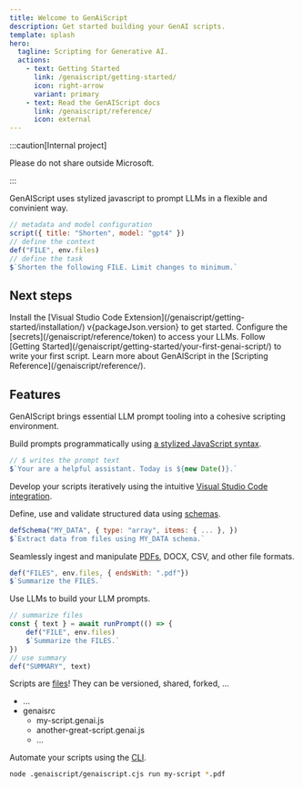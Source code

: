 ```yaml
---
title: Welcome to GenAiScript
description: Get started building your GenAI scripts.
template: splash
hero:
  tagline: Scripting for Generative AI.
  actions:
    - text: Getting Started
      link: /genaiscript/getting-started/
      icon: right-arrow
      variant: primary
    - text: Read the GenAIScript docs
      link: /genaiscript/reference/
      icon: external
---
```



:::caution[Internal project]

Please do not share outside Microsoft.

:::

GenAIScript uses stylized javascript to prompt LLMs in a flexible and convinient way.

```js wrap
// metadata and model configuration
script({ title: "Shorten", model: "gpt4" })
// define the context 
def("FILE", env.files)
// define the task
$`Shorten the following FILE. Limit changes to minimum.`
```

## Next steps

<CardGrid stagger>
	<Card title="Install the extension" icon="puzzle">
		Install the [Visual Studio Code Extension](/genaiscript/getting-started/installation/)
v{packageJson.version}
		to get started.
	</Card>
	<Card title="Configure your LLMs" icon="setting">
		Configure the [secrets](/genaiscript/reference/token) to access your LLMs.
	</Card>
	<Card title="Write your first script" icon="pencil">
		Follow [Getting Started](/genaiscript/getting-started/your-first-genai-script/) to write your first script.
	</Card>
	<Card title="Read the docs" icon="open-book">
		Learn more about GenAIScript in the [Scripting Reference](/genaiscript/reference/).
	</Card>
</CardGrid>

## Features

GenAIScript brings essential LLM prompt tooling into a cohesive scripting environment.

<CardGrid>

<Card title="Stylized Javascript" icon="seti:javascript">

Build prompts programmatically using [a stylized JavaScript syntax](/genaiscript/reference/scripts/).

```js
// $ writes the prompt text
$`Your are a helpful assistant. Today is ${new Date()}.`
```

</Card>

<Card title="Fast Development Loop" icon="rocket">

Develop your scripts iteratively using the intuitive [Visual Studio Code integration](/genaiscript/reference/vscode).

</Card>

<Card title="Data Schemas" icon="list-format">

Define, use and validate structured data using [schemas](/genaiscript/reference/scripts/schemas).

```js
defSchema("MY_DATA", { type: "array", items: { ... }, })
$`Extract data from files using MY_DATA schema.`
```

</Card>

<Card title="Ingest PDFs, DOCX, CSV, .." icon="seti:pdf">

Seamlessly ingest and manipulate [PDFs](/genaiscript/reference/scripts/pdfs), DOCX, CSV, and other file formats.

```js
def("FILES", env.files, { endsWith: ".pdf"})
$`Summarize the FILES.`
```

</Card>

<Card title="LLM Composition" icon="external">

Use LLMs to build your LLM prompts.

```js
// summarize files
const { text } = await runPrompt(() => {
    def("FILE", env.files)
	$`Summarize the FILES.`
})
// use summary
def("SUMMARY", text)
```

</Card>

<Card title="Reuse and Share Scripts" icon="star">

Scripts are [files](/genaiscript/reference/scripts/)! They can be versioned, shared, forked, ...

<FileTree>

- …
- genaisrc
  - my-script.genai.js
  - another-great-script.genai.js
  - …


</FileTree>

</Card>

<Card title="Automate" icon="github">

Automate your scripts using the [CLI](/genaiscript/reference/cli).

```bash frame="none"
node .genaiscript/genaiscript.cjs run my-script *.pdf
```

</Card>


</CardGrid>